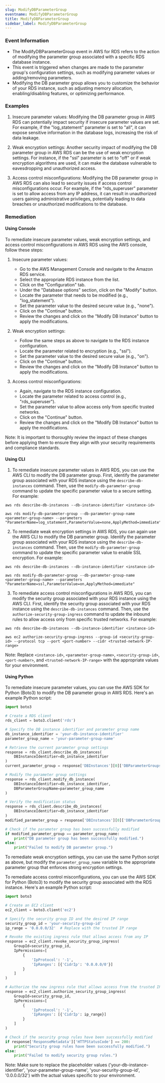 ```yaml
--- 
slug: ModifyDBParameterGroup
eventname: ModifyDBParameterGroup
title: ModifyDBParameterGroup
sidebar_label: ModifyDBParameterGroup
---
```

                       
### Event Information

- The ModifyDBParameterGroup event in AWS for RDS refers to the action of modifying the parameter group associated with a specific RDS database instance.
- This event is triggered when changes are made to the parameter group's configuration settings, such as modifying parameter values or adding/removing parameters.
- Modifying the DB parameter group allows you to customize the behavior of your RDS instance, such as adjusting memory allocation, enabling/disabling features, or optimizing performance.


### Examples

1. Insecure parameter values: Modifying the DB parameter group in AWS RDS can potentially impact security if insecure parameter values are set. For example, if the "log_statement" parameter is set to "all", it can expose sensitive information in the database logs, increasing the risk of data leakage.

2. Weak encryption settings: Another security impact of modifying the DB parameter group in AWS RDS can be the use of weak encryption settings. For instance, if the "ssl" parameter is set to "off" or if weak encryption algorithms are used, it can make the database vulnerable to eavesdropping and unauthorized access.

3. Access control misconfigurations: Modifying the DB parameter group in AWS RDS can also lead to security issues if access control misconfigurations occur. For example, if the "rds_superuser" parameter is set to allow access from any IP address, it can result in unauthorized users gaining administrative privileges, potentially leading to data breaches or unauthorized modifications to the database.

### Remediation

#### Using Console

To remediate insecure parameter values, weak encryption settings, and access control misconfigurations in AWS RDS using the AWS console, follow these steps:

1. Insecure parameter values:
   - Go to the AWS Management Console and navigate to the Amazon RDS service.
   - Select the appropriate RDS instance from the list.
   - Click on the "Configuration" tab.
   - Under the "Database options" section, click on the "Modify" button.
   - Locate the parameter that needs to be modified (e.g., "log_statement").
   - Set the parameter value to the desired secure value (e.g., "none").
   - Click on the "Continue" button.
   - Review the changes and click on the "Modify DB Instance" button to apply the modifications.

2. Weak encryption settings:
   - Follow the same steps as above to navigate to the RDS instance configuration.
   - Locate the parameter related to encryption (e.g., "ssl").
   - Set the parameter value to the desired secure value (e.g., "on").
   - Click on the "Continue" button.
   - Review the changes and click on the "Modify DB Instance" button to apply the modifications.

3. Access control misconfigurations:
   - Again, navigate to the RDS instance configuration.
   - Locate the parameter related to access control (e.g., "rds_superuser").
   - Set the parameter value to allow access only from specific trusted networks.
   - Click on the "Continue" button.
   - Review the changes and click on the "Modify DB Instance" button to apply the modifications.

Note: It is important to thoroughly review the impact of these changes before applying them to ensure they align with your security requirements and compliance standards.

#### Using CLI

1. To remediate insecure parameter values in AWS RDS, you can use the AWS CLI to modify the DB parameter group. First, identify the parameter group associated with your RDS instance using the `describe-db-instances` command. Then, use the `modify-db-parameter-group` command to update the specific parameter value to a secure setting. For example:

```
aws rds describe-db-instances --db-instance-identifier <instance-id>

aws rds modify-db-parameter-group --db-parameter-group-name <parameter-group-name> --parameters "ParameterName=log_statement,ParameterValue=none,ApplyMethod=immediate"
```

2. To remediate weak encryption settings in AWS RDS, you can again use the AWS CLI to modify the DB parameter group. Identify the parameter group associated with your RDS instance using the `describe-db-instances` command. Then, use the `modify-db-parameter-group` command to update the specific parameter value to enable SSL encryption. For example:

```
aws rds describe-db-instances --db-instance-identifier <instance-id>

aws rds modify-db-parameter-group --db-parameter-group-name <parameter-group-name> --parameters "ParameterName=ssl,ParameterValue=on,ApplyMethod=immediate"
```

3. To remediate access control misconfigurations in AWS RDS, you can modify the security group associated with your RDS instance using the AWS CLI. First, identify the security group associated with your RDS instance using the `describe-db-instances` command. Then, use the `authorize-security-group-ingress` command to update the inbound rules to allow access only from specific trusted networks. For example:

```
aws rds describe-db-instances --db-instance-identifier <instance-id>

aws ec2 authorize-security-group-ingress --group-id <security-group-id> --protocol tcp --port <port-number> --cidr <trusted-network-IP-range>
```

Note: Replace `<instance-id>`, `<parameter-group-name>`, `<security-group-id>`, `<port-number>`, and `<trusted-network-IP-range>` with the appropriate values for your environment.

#### Using Python

To remediate insecure parameter values, you can use the AWS SDK for Python (Boto3) to modify the DB parameter group in AWS RDS. Here's an example Python script:

```python
import boto3

# Create a RDS client
rds_client = boto3.client('rds')

# Specify the DB instance identifier and parameter group name
db_instance_identifier = 'your-db-instance-identifier'
parameter_group_name = 'your-parameter-group-name'

# Retrieve the current parameter group settings
response = rds_client.describe_db_instances(
    DBInstanceIdentifier=db_instance_identifier
)
current_parameter_group = response['DBInstances'][0]['DBParameterGroups'][0]['DBParameterGroupName']

# Modify the parameter group settings
response = rds_client.modify_db_instance(
    DBInstanceIdentifier=db_instance_identifier,
    DBParameterGroupName=parameter_group_name
)

# Verify the modification status
response = rds_client.describe_db_instances(
    DBInstanceIdentifier=db_instance_identifier
)
modified_parameter_group = response['DBInstances'][0]['DBParameterGroups'][0]['DBParameterGroupName']

# Check if the parameter group has been successfully modified
if modified_parameter_group == parameter_group_name:
    print("DB parameter group has been successfully modified.")
else:
    print("Failed to modify DB parameter group.")
```

To remediate weak encryption settings, you can use the same Python script as above, but modify the `parameter_group_name` variable to the appropriate parameter group that enforces strong encryption settings.

To remediate access control misconfigurations, you can use the AWS SDK for Python (Boto3) to modify the security group associated with the RDS instance. Here's an example Python script:

```python
import boto3

# Create an EC2 client
ec2_client = boto3.client('ec2')

# Specify the security group ID and the desired IP range
security_group_id = 'your-security-group-id'
ip_range = '0.0.0.0/32'  # Replace with the trusted IP range

# Revoke the existing ingress rule that allows access from any IP
response = ec2_client.revoke_security_group_ingress(
    GroupId=security_group_id,
    IpPermissions=[
        {
            'IpProtocol': '-1',
            'IpRanges': [{'CidrIp': '0.0.0.0/0'}]
        }
    ]
)

# Authorize the new ingress rule that allows access from the trusted IP range
response = ec2_client.authorize_security_group_ingress(
    GroupId=security_group_id,
    IpPermissions=[
        {
            'IpProtocol': '-1',
            'IpRanges': [{'CidrIp': ip_range}]
        }
    ]
)

# Check if the security group rules have been successfully modified
if response['ResponseMetadata']['HTTPStatusCode'] == 200:
    print("Security group rules have been successfully modified.")
else:
    print("Failed to modify security group rules.")
```

Note: Make sure to replace the placeholder values ('your-db-instance-identifier', 'your-parameter-group-name', 'your-security-group-id', '0.0.0.0/32') with the actual values specific to your environment.


 